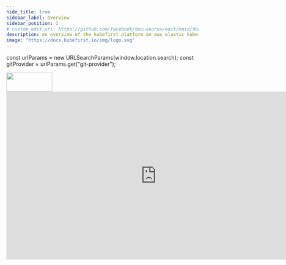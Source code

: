 ```yaml
---
hide_title: true
sidebar_label: Overview
sidebar_position: 1
# custom_edit_url: https://github.com/facebook/docusaurus/edit/main/docs/api-doc-markdown.md
description: an overview of the kubefirst platform on aws elastic kubernetes service (EKS)
image: "https://docs.kubefirst.io/img/logo.svg"
---
```

const urlParams = new URLSearchParams(window.location.search);
const gitProvider = urlParams.get("git-provider");  

<div
  style={{
    display: "flex",
    justifyContent: "flex-end",
    alignItems: "center",
  }}
>
  <div>
    <img src={config.AWS_LOGO_URL} height="50" width="120" />
  </div>
</div>


<Tabs groupId="git_provider" queryString>
    <TabItem value="github" label="GitHub" attributes={{className: styles.github}}>
      <div class="video-wrapper">
        <iframe width="784" height="441" src="https://www.youtube.com/embed/KEUOaNMUqOM" frameborder="0" allowfullscreen></iframe>
      </div>
      <GitHubOverview />
    </TabItem>
    <TabItem value="gitlab" label="GitLab" attributes={{className: styles.gitlab}}> 
      <GitLabOverview />
    </TabItem>
</Tabs>
